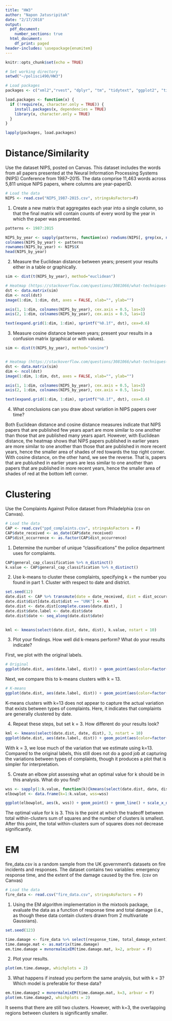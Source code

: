 ```yaml
---
title: "HW3"
author: "Napon Jatusripitak"
date: "2/17/2018"
output:
  pdf_document:
    number_sections: true
  html_document:
    df_print: paged
header-includes: \usepackage{enumitem}
---
```


```r
knitr::opts_chunk$set(echo = TRUE)
```

```r
# Set working directory
setwd("~/polisci490/HW3")

# Load packages
packages <- c("xml2","rvest", "dplyr", "tm", "tidytext", "ggplot2", "tidyverse", "lubridate", "stringr", "httr", "SnowballC", "proxy", "mixtools")

load.packages <- function(x) {
  if (!require(x, character.only = TRUE)) {
    install.packages(x, dependencies = TRUE)
    library(x, character.only = TRUE)
  }
}

lapply(packages, load.packages)
```

# Distance/Similarity
Use the dataset NIPS, posted on Canvas. This dataset includes the words from all papers presented at the
Neural Information Processing Systems (NIPS) Conference from 1987–2015. The data comprise 11,463 words
across 5,811 unique NIPS papers, where columns are year-paperID.

```r
# Load the data
NIPS <- read.csv("NIPS_1987-2015.csv", stringsAsFactors=F)
```

1. Create a new matrix that aggregates each year into a single column, so that the final matrix will contain
counts of every word by the year in which the paper was presented.
```r
patterns <- 1987:2015

NIPS_by_year <- sapply(patterns, function(xx) rowSums(NIPS[, grep(xx, names(NIPS)), drop=F]))
colnames(NIPS_by_year) <- patterns
rownames(NIPS_by_year) <- NIPS$X
head(NIPS_by_year)

```

2. Measure the Euclidean distance between years; present your results either in a table or graphically.

```r
sim <- dist(t(NIPS_by_year), method="euclidean")

# Heatmap (https://stackoverflow.com/questions/3081066/what-techniques-exists-in-r-to-visualize-a-distance-matrix)
dst <- data.matrix(sim)
dim <- ncol(dst)
image(1:dim, 1:dim, dst, axes = FALSE, xlab="", ylab="")

axis(1, 1:dim, colnames(NIPS_by_year), cex.axis = 0.5, las=3)
axis(2, 1:dim, colnames(NIPS_by_year), cex.axis = 0.5, las=1)

text(expand.grid(1:dim, 1:dim), sprintf("%0.1f", dst), cex=0.6)

```


3. Measure cosine distance between years; present your results in a confusion matrix (graphical or with
values).

```r
sim <- dist(t(NIPS_by_year), method="cosine")


# Heatmap (https://stackoverflow.com/questions/3081066/what-techniques-exists-in-r-to-visualize-a-distance-matrix)
dst <- data.matrix(sim)
dim <- ncol(dst)
image(1:dim, 1:dim, dst, axes = FALSE, xlab="", ylab="")

axis(1, 1:dim, colnames(NIPS_by_year), cex.axis = 0.5, las=3)
axis(2, 1:dim, colnames(NIPS_by_year), cex.axis = 0.5, las=1)

text(expand.grid(1:dim, 1:dim), sprintf("%0.1f", dst), cex=0.6)
```

4. What conclusions can you draw about variation in NIPS papers over time?

Both Euclidean distance and cosine distance measures indicate that NIPS papers that are published few years apart are more similar to one another than those that are published many years apart. However, with Euclidean distance, the heatmap shows that NIPS papers published in earlier years are more similar to one another than those that are published in more recent years, hence the smaller area of shades of red towards the top right corner. With cosine distance, on the other hand, we see the reverse. That is, papers that are publushed in earlier years are less similar to one another than papers that are published in more recent years, hence the smaller area of shades of red at the bottom left corner. 


# Clustering
Use the Complaints Against Police dataset from Philadelphia (csv on Canvas).
```r
# Load the data
CAP <- read.csv("ppd_complaints.csv", stringsAsFactors = F)
CAP$date_received <- as_date(CAP$date_received)
CAP$dist_occurrence <- as.factor(CAP$dist_occurrence)
```
1. Determine the number of unique “classifications” the police department uses for complaints.
```r
CAP$general_cap_classification %>% n_distinct()
k.value <- CAP$general_cap_classification %>% n_distinct()
```
2. Use k-means to cluster these complaints, specifying k = the number you found in part 1. Cluster with
respect to date and district.
```r
set.seed(12)
date.dist <- CAP %>% transmute(date = date_received, dist = dist_occurrence, label = general_cap_classification)
date.dist$dist[date.dist$dist == "UNK"] <- NA
date.dist <- date.dist[complete.cases(date.dist), ]
date.dist$date.label <- date.dist$date
date.dist$date <- seq_along(date.dist$date)

                                                
kml <- kmeans(select(date.dist, date, dist), k.value, nstart = 10)

```

3. Plot your findings. How well did k-means perform? What do your results indicate?

First, we plot with the original labels.
```r

# Original
ggplot(date.dist, aes(date.label, dist)) + geom_point(aes(color=factor(label))) + ggtitle("Plot with original labels")

```

Next, we compare this to k-means clusters with k = 13.

```r
# K-means
ggplot(date.dist, aes(date.label, dist)) + geom_point(aes(color=factor(kml$cluster))) + ggtitle("k-means clusters (k=13)")
```

K-means clusters with k=13 does not appear to capture the actual variation that exists between types of complaints. Here, it indicates that complaints are generally clustered by date.


4. Repeat these steps, but set k = 3. How different do your results look?

```r
kml <- kmeans(select(date.dist, date, dist), 3, nstart = 10)
ggplot(date.dist, aes(date.label, dist)) + geom_point(aes(color=factor(kml$cluster))) + ggtitle("k-means clusters (k=3)")
```

With k = 3, we lose much of the variation that we estimate using k=13. Compared to the original labels, this still does not do a good job at capturing the variations between types of complaints, though it produces a plot that is simpler for interpretation.


5. Create an elbow plot assessing what an optimal value for k should be in this analysis. What do you
find?

```r
wss <- sapply(1:k.value, function(k){kmeans(select(date.dist, date, dist), k, nstart=10, iter.max = 13)$tot.withinss})
elbowplot <- data.frame(k=1:k.value, wss=wss)

ggplot(elbowplot, aes(k, wss)) + geom_point() + geom_line() + scale_x_discrete(limits=1:13, labels=1:13) + ggtitle("Elbow Plot") + xlab("Number of clusters k") + ylab("Total within-clusters sum of squares")
```

The optimal value for k is 3. This is the point at which the tradeoff between total within-clusters sum of squares and the number of clusters is smallest. After this point, the total within-clusters sum of squares does not decrease significantly.

# EM
fire_data.csv is a random sample from the UK government’s datasets on fire incidents and responses. The
dataset contains two variables: emergency response time, and the extent of the damage caused by the fire.
(csv on Canvas)

```r
# Load the data
fire_data <- read.csv("fire_data.csv", stringsAsFactors = F)
```

1. Using the EM algorithm implementation in the mixtools package, evaluate the data as a function of
response time and total damage (i.e., as though these data contain clusters drawn from 2 multivariate
Gaussians).
```r

set.seed(123)

time.damage <- fire_data %>% select(response_time, total_damage_extent)
time.damage.mat <- as.matrix(time.damage)
em.time.damage = mvnormalmixEM(time.damage.mat, k=2, arbvar = F)

```


2. Plot your results.

```r
plot(em.time.damage, whichplots = 2)
```



3. What happens if instead you perform the same analysis, but with k = 3? Which model is preferable for
these data?

```r
em.time.damage2 = mvnormalmixEM(time.damage.mat, k=3, arbvar = F)
plot(em.time.damage2, whichplots = 2)
```

It seems that there are still two clusters. However, with k=3, the overlapping regions between clusters is significantly smaller. 
